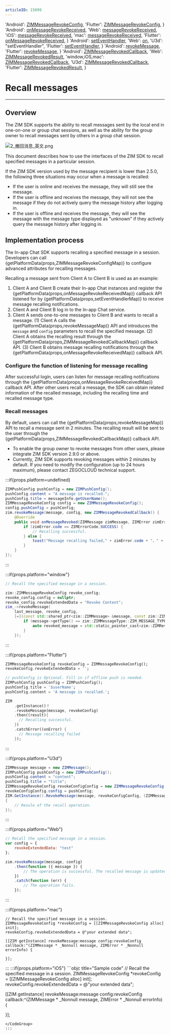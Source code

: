 ```yaml
---
articleID: 15099
---
```



  'Android': <a href='@-ZIMMessageRevokeConfig' target='_blank'>ZIMMessageRevokeConfig</a>,
  'Flutter': <a href='https://pub.dev/documentation/zego_zim/latest/zego_zim/ZIMMessageRevokeConfig-class.html' target='_blank'>ZIMMessageRevokeConfig</a>,
}
  'Android': <a href='@onMessageRevokeReceived' target='_blank'>onMessageRevokeReceived</a>,
  'Web': <a href='@messageRevokeReceived' target='_blank'>messageRevokeReceived</a>,
  'iOS': <a href='https://docs.zegocloud.com/article/api?doc=zim_API~objective-c_ios~protocol~ZIMEventHandler#zim-message-revoke-received' target='_blank'>messageRevokeReceived</a>,
  'mac': <a href='https://docs.zegocloud.com/article/api?doc=zim_API~objective-c_macos~protocol~ZIMEventHandler#zim-message-revoke-received' target='_blank'>messageRevokeReceived</a>,
  'Flutter': <a href='https://pub.dev/documentation/zego_zim/latest/zego_zim/ZIMEventHandler/onMessageRevokeReceived.html' target='_blank'>onMessageRevokeReceived</a>,
}
  'Android': <a href='@setEventHandler' target='_blank'>setEventHandler</a>,
  'Web': <a href='@on' target='_blank'>on</a>,
  'U3d': "setEventHandler",
  'Flutter': <a href='https://pub.dev/documentation/zego_zim/latest/zego_zim/ZIMEventHandler-class.html' target='_blank'>setEventHandler</a>,
}
  'Android': <a href='@revokeMessage' target='_blank'>revokeMessage</a>,
  'Flutter': <a href='https://pub.dev/documentation/zego_zim/latest/zego_zim/ZIM/revokeMessage.html' target='_blank'>revokeMessage</a>,
}
  'Android': <a href='@-ZIMMessageRevokedCallback' target='_blank'>ZIMMessageRevokedCallback</a>,
  'Web': <a href='@-ZIMMessageRevokedResult' target='_blank'>ZIMMessageRevokedResult</a>,
  'window,iOS,mac': <a href='@ZIMMessageRevokedCallback' target='_blank'>ZIMMessageRevokedCallback</a>,
  'U3d': <a href='https://docs.zegocloud.com/article/api?doc=zim_API~cs_unity3d~interface~ZIMDefines#zim-group-message-receipt-member-list-queried-callback' target='_blank'>ZIMMessageRevokedCallback</a>,
  'Flutter': <a href='https://pub.dev/documentation/zego_zim/latest/zego_zim/ZIMMessageRevokedResult-class.html' target='_blank'>ZIMMessageRevokedResult</a>,
}


# Recall messages

- - -

## Overview

The ZIM SDK supports the ability to recall messages sent by the local end in one-on-one or group chat sessions, as well as the ability for the group owner to recall messages sent by others in a group chat session.

<Frame width="auto" height="auto">
  <img src="https://media-resource.spreading.io/docuo/workspace740/af061ebc6eaf0f12ae9e7f72235bd04e/111c83ad6a.png" alt="2_撤回消息_英文.png"/>
</Frame>

This document describes how to use the interfaces of the ZIM SDK to recall specified messages in a particular session.


<Note title="Note">

If the ZIM SDK version used by the message recipient is lower than 2.5.0, the following three situations may occur when a message is recalled:
- If the user is online and receives the message, they will still see the message.
- If the user is offline and receives the message, they will not see the message if they do not actively query the message history after logging in.
- If the user is offline and receives the message, they will see the message with the message type displayed as "unknown" if they actively query the message history after logging in.
</Note>


## Implementation process

The In-app Chat SDK supports recalling a specified message in a session. Developers can call {getPlatformData(props,ZIMMessageRevokeConfigMap)} to configure advanced attributes for recalling messages.

Recalling a message sent from Client A to Client B is used as an example:


1. Client A and Client B create their In-app Chat instances and register the {getPlatformData(props,onMessageRevokeReceivedMap)} callback API listened for by {getPlatformData(props,setEventHandlerMap)} to receive message recalling notifications.
2. Client A and Client B log in to the In-app Chat service.
3. Client A sends one-to-one messages to Client B and wants to recall a message.
    (1) Client A calls the {getPlatformData(props,revokeMessageMap)} API and introduces the `message` and `config` parameters to recall the specified message.
    (2) Client A obtains the recalling result through the {getPlatformData(props,ZIMMessageRevokedCallbackMap)} callback API.
    (3) Client B obtains message recalling notifications through the {getPlatformData(props,onMessageRevokeReceivedMap)} callback API.

### Configure the function of listening for message recalling

After successful login, users can listen for message recalling notifications through the {getPlatformData(props,onMessageRevokeReceivedMap)} callback API. After other users recall a message, the SDK can obtain related information of the recalled message, including the recalling time and recalled message type.


### Recall messages

By default, users can call the {getPlatformData(props,revokeMessageMap)} API to recall a message sent in 2 minutes. The recalling result will be sent to the user through the {getPlatformData(props,ZIMMessageRevokedCallbackMap)} callback API.

<Note title="Note">

- To enable the group owner to revoke messages from other users, please integrate ZIM SDK version 2.9.0 or above.
- Currently, ZIM SDK supports revoking messages within 2 minutes by default. If you need to modify the configuration (up to 24 hours maximum), please contact ZEGOCLOUD technical support.
</Note>

:::if{props.platform=undefined}
<CodeGroup>
```java title="Sample code"
ZIMPushConfig pushConfig = new ZIMPushConfig();
pushConfig.content = "A message is recalled.";
pushConfig.title = messageInfo.getUserName();
ZIMMessageRevokeConfig config = new ZIMMessageRevokeConfig();
config.pushConfig = pushConfig;
zim.revokeMessage(message, config, new ZIMMessageRevokedCallback() {
    @Override
    public void onMessageRevoked(ZIMMessage zimMessage, ZIMError zimError) {
        if (zimError.code == ZIMErrorCode.SUCCESS) {
            // Recalling successful.
        } else {
            toast("Message recalling failed," + zimError.code + "，" + zimError.message);
        }
    }
});
```
</CodeGroup>

:::

:::if{props.platform="window"}
<CodeGroup>
```cpp title="Sample code"
// Recall the specified message in a session.

zim::ZIMMessageRevokeConfig revoke_config;
revoke_config.config = nullptr;
revoke_config.revokeExtendedData = "Revoke Content";
zim_->revokeMessage(
    last_message, revoke_config,
    [=](const std::shared_ptr<zim::ZIMMessage> &message, const zim::ZIMError &errorInfo) {
        if (message->getType() == zim::ZIMMessageType::ZIM_MESSAGE_TYPE_REVOKE) {
            auto revoked_message = std::static_pointer_cast<zim::ZIMRevokeMessage>(message);
        }
    });
```
</CodeGroup>
:::

:::if{props.platform="Flutter"}
<CodeGroup>
```dart title="Sample code"
ZIMMessageRevokeConfig revokeConfig = ZIMMessageRevokeConfig();
revokeConfig.revokeExtendedData = '';

// pushConfig is Optional. Fill in if offline push is needed.
ZIMPushConfig pushConfig = ZIMPushConfig();
pushConfig.title = '$userName';
pushConfig.content = 'A message is recalled.';

ZIM
    .getInstance()！
    .revokeMessage(message, revokeConfig)
    .then((result){
      // Recalling successful.
    })
    .catchError((onError) {
      // Message recalling failed
    });
```
</CodeGroup>
:::

:::if{props.platform="U3d"}
<CodeGroup>
```cs title="Sample code"
ZIMMessage message = new ZIMMessage();
ZIMPushConfig pushConfig = new ZIMPushConfig();
pushConfig.content = "content";
pushConfig.title = "title";
ZIMMessageRevokeConfig revokeConfigConfig = new ZIMMessageRevokeConfig();
revokeConfigConfig.config = pushConfig;
ZIM.GetInstance().RevokeMessage(message, revokeConfigConfig, (ZIMMessage message, ZIMError errorInfo) =>
{
    // Resule of the recall operation. 
});
```
</CodeGroup>
:::

:::if{props.platform="Web"}
<CodeGroup>
```javascript title="Sample code"
// Recall the specified message in a session.
var config = {
    revokeExtendedData: "test"
};

zim.revokeMessage(message, config)
    .then(function ({ message }) {
        // The operation is successful. The recalled message is updated on the local message list.
    })
    .catch(function (err) {
        // The operation fails.
    });
```
</CodeGroup>
:::

:::if{props.platform="mac"}
<CodeGroup>
```objc title="Sample code"
// Recall the specified message in a session.
ZIMMessageRevokeConfig *revokeConfig = [[ZIMMessageRevokeConfig alloc] init];
revokeConfig.revokeExtendedData = @"your extended data";

[[ZIM getInstance] revokeMessage:message config:revokeConfig callback:^(ZIMMessage * _Nonnull message, ZIMError * _Nonnull errorInfo) {

}];
```
</CodeGroup>
:::
:::if{props.platform="iOS"}
<CodeGroup>
```objc title="Sample code"
// Recall the specified message in a session.
ZIMMessageRevokeConfig *revokeConfig = [[ZIMMessageRevokeConfig alloc] init];
revokeConfig.revokeExtendedData = @"your extended data";

[[ZIM getInstance] revokeMessage:message config:revokeConfig callback:^(ZIMMessage * _Nonnull message, ZIMError * _Nonnull errorInfo) {

}];
```
</CodeGroup>
:::
